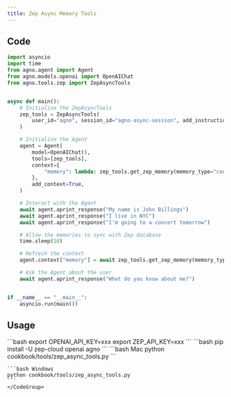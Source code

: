 ```yaml
---
title: Zep Async Memory Tools
---
```


## Code

```python cookbook/tools/zep_async_tools.py
import asyncio
import time
from agno.agent import Agent
from agno.models.openai import OpenAIChat
from agno.tools.zep import ZepAsyncTools


async def main():
    # Initialize the ZepAsyncTools
    zep_tools = ZepAsyncTools(
        user_id="agno", session_id="agno-async-session", add_instructions=True
    )

    # Initialize the Agent
    agent = Agent(
        model=OpenAIChat(),
        tools=[zep_tools],
        context={
            "memory": lambda: zep_tools.get_zep_memory(memory_type="context"),
        },
        add_context=True,
    )

    # Interact with the Agent
    await agent.aprint_response("My name is John Billings")
    await agent.aprint_response("I live in NYC")
    await agent.aprint_response("I'm going to a concert tomorrow")

    # Allow the memories to sync with Zep database
    time.sleep(10)

    # Refresh the context
    agent.context["memory"] = await zep_tools.get_zep_memory(memory_type="context")

    # Ask the Agent about the user
    await agent.aprint_response("What do you know about me?")


if __name__ == "__main__":
    asyncio.run(main())
```

## Usage

<Steps>
  <Snippet file="create-venv-step.mdx" />

  <Step title="Set your API keys">
    ```bash
    export OPENAI_API_KEY=xxx
    export ZEP_API_KEY=xxx
    ```
  </Step>

  <Step title="Install libraries">
    ```bash
    pip install -U zep-cloud openai agno
    ```
  </Step>

  <Step title="Run Agent">
    <CodeGroup>
    ```bash Mac
    python cookbook/tools/zep_async_tools.py
    ```

    ```bash Windows
    python cookbook/tools/zep_async_tools.py
    ```
    </CodeGroup>
  </Step>
</Steps>

